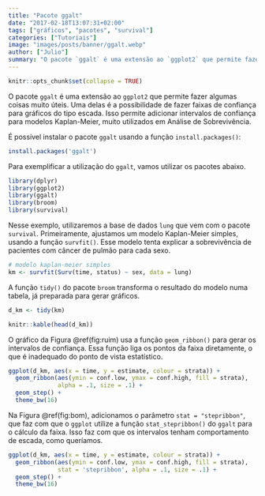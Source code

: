```yaml
---
title: "Pacote ggalt"
date: "2017-02-18T13:07:31+02:00"
tags: ["gráficos", "pacotes", "survival"]
categories: ["Tutoriais"]
image: "images/posts/banner/ggalt.webp"
author: ["Julio"]
summary: "O pacote `ggalt` é uma extensão ao `ggplot2` que permite fazer algumas coisas muito úteis. Uma delas é a possibilidade de fazer faixas de confiança para gráficos do tipo escada. Isso permite adicionar intervalos de confiança para modelos Kaplan-Meier, muito utilizados em Análise de Sobrevivência."
---
```


```r
knitr::opts_chunk$set(collapse = TRUE)
```

O pacote `ggalt` é uma extensão ao `ggplot2` que permite fazer algumas coisas muito úteis. Uma delas é a possibilidade de fazer faixas de confiança para gráficos do tipo escada. Isso permite adicionar intervalos de confiança para modelos Kaplan-Meier, muito utilizados em Análise de Sobrevivência.

É possível instalar o pacote `ggalt` usando a função `install.packages()`:

```r
install.packages('ggalt')
```

Para exemplificar a utilização do `ggalt`, vamos utilizar os pacotes abaixo.

```r
library(dplyr)
library(ggplot2)
library(ggalt)
library(broom)
library(survival)
```

Nesse exemplo, utilizaremos a base de dados `lung` que vem com o pacote `survival`. Primeiramente, ajustamos um modelo Kaplan-Meier simples, usando a função `survfit()`. Esse modelo tenta explicar a sobrevivência de pacientes com câncer de pulmão para cada sexo.

```r
# modelo kaplan-meier simples
km <- survfit(Surv(time, status) ~ sex, data = lung)
```

A função `tidy()` do pacote `broom` transforma o resultado do modelo numa tabela, já preparada para gerar gráficos.

```r
d_km <- tidy(km)

knitr::kable(head(d_km))
```

O gráfico da Figura \@ref(fig:ruim) usa a função `geom_ribbon()` para gerar os intervalos de confiança. Essa função liga os pontos da faixa diretamente, o que é inadequado do ponto de vista estatístico.

```r
ggplot(d_km, aes(x = time, y = estimate, colour = strata)) +
  geom_ribbon(aes(ymin = conf.low, ymax = conf.high, fill = strata),
              alpha = .1, size = .1) +
  geom_step() +
  theme_bw(16)
```

Na Figura \@ref(fig:bom), adicionamos o parâmetro `stat = "stepribbon"`, que faz com que o `ggplot` utilize a função `stat_stepribbon()` do `ggalt` para o cálculo da faixa. Isso faz com que os intervalos tenham comportamento de escada, como queríamos.

```r
ggplot(d_km, aes(x = time, y = estimate, colour = strata)) +
  geom_ribbon(aes(ymin = conf.low, ymax = conf.high, fill = strata),
              stat = 'stepribbon', alpha = .1, size = .1) +
  geom_step() +
  theme_bw(16)
```
